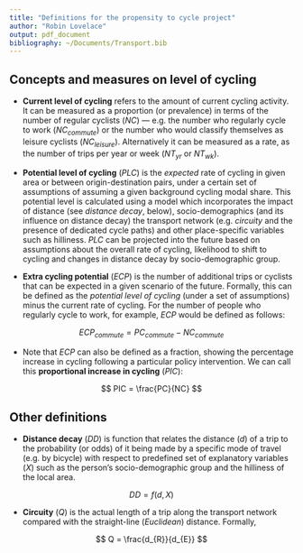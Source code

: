 ```yaml
---
title: "Definitions for the propensity to cycle project"
author: "Robin Lovelace"
output: pdf_document
bibliography: ~/Documents/Transport.bib
---
```


## Concepts and measures on level of cycling

- **Current level of cycling** refers to the amount of current cycling activity.
  It can be measured as a proportion (or prevalence) in terms of the number of
  regular cyclists (*NC*) --- e.g. the number who regularly
  cycle to work (*NC~commute~*) or the number who would classify themselves as
  leisure cyclists (*NC~leisure~*). Alternatively it can be measured as a rate,
  as the number of trips per year
  or week (*NT~yr~* or *NT~wk~*).
  
- **Potential level of cycling** (*PLC*)
  is the *expected* rate of cycling in given area or between
  origin-destination pairs, under a certain set of assumptions of assuming
  a given background cycling modal share.
  This potential level is calculated using a model which
  incorporates the impact of distance (see *distance decay*, below),
  socio-demographics (and its influence on distance decay)
  the transport network (e.g. *circuity* and the presence of dedicated cycle paths)
  and other place-specific variables such as hilliness. *PLC* can be projected
  into the future based on assumptions about the overall rate of cycling, likelihood
  to shift to cycling and changes in distance decay by socio-demographic group.
  
- **Extra cycling potential** (*ECP*) is the number of additional trips or cyclists
  that can be expected in a given scenario of the future. Formally, this can be 
  defined as the *potential level of cycling* (under a set of assumptions) minus
  the current rate of cycling. For the number of people who regularly cycle to work,
  for example, *ECP* would be defined as follows:
  
$$
ECP_{commute} = PC_{commute} - NC_{commute}
$$

- Note that *ECP* can also be defined as a fraction, showing the percentage increase
  in cycling following a particular policy intervention. We can call this 
  **proportional increase in cycling** (*PIC*):
  
$$
PIC = \frac{PC}{NC}
$$

## Other definitions
  
- **Distance decay** (*DD*) is function that relates the distance (*d*) of a trip to
  the probability (or odds) of it being made by a specific mode of travel (e.g. by bicycle) with
  respect to predefined set of explanatory variables (*X*)
  such as the person's socio-demographic group and the hilliness of the local area.
  
$$
DD = f(d, X)
$$

- **Circuity** (*Q*) is the actual length of a trip along the transport network compared
    with the straight-line (*Euclidean*) distance. Formally,
    
$$
Q = \frac{d_{R}}{d_{E}}
$$



